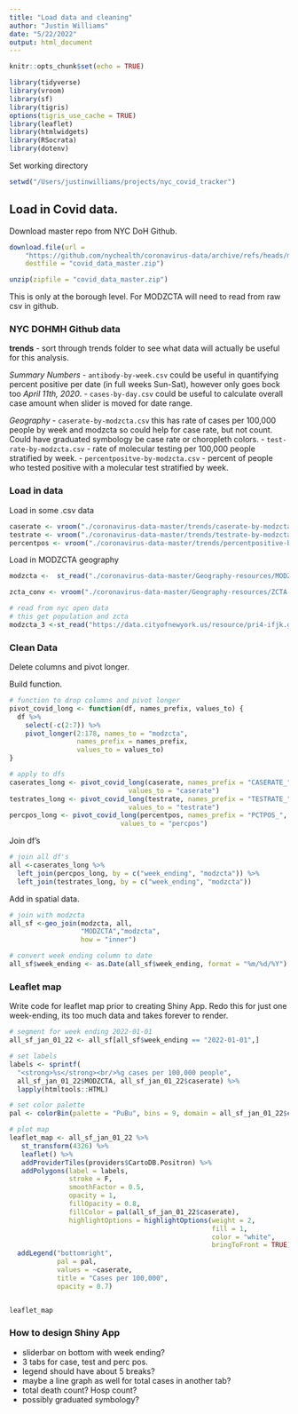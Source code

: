 ```yaml
---
title: "Load data and cleaning"
author: "Justin Williams"
date: "5/22/2022"
output: html_document
---
```


```r
knitr::opts_chunk$set(echo = TRUE)
```

```r
library(tidyverse)
library(vroom)
library(sf)
library(tigris)
options(tigris_use_cache = TRUE)
library(leaflet)
library(htmlwidgets)
library(RSocrata)
library(dotenv)
```

Set working directory

```r
setwd("/Users/justinwilliams/projects/nyc_covid_tracker")
```

## Load in Covid data.

Download master repo from NYC DoH Github.

```r
download.file(url = 
    "https://github.com/nychealth/coronavirus-data/archive/refs/heads/master.zip",
    destfile = "covid_data_master.zip")

unzip(zipfile = "covid_data_master.zip")
```

This is only at the borough level. For MODZCTA will need to read from raw csv in github.

### NYC DOHMH Github data

**trends** - sort through trends folder to see what data will actually be useful for this analysis.

*Summary Numbers*
- `antibody-by-week.csv` could be useful in quantifying percent positive per date (in full weeks Sun-Sat), however only goes bock too *April 11th, 2020*. 
- `cases-by-day.csv` could be useful to calculate overall case amount when slider is moved for date range.

*Geography*
- `caserate-by-modzcta.csv` this has rate of cases per 100,000 people by week and modzcta so could help for case rate, but not count. Could have graduated symbology be case rate or choropleth colors.
- `test-rate-by-modzcta.csv` - rate of molecular testing per 100,000 people stratified by week. 
- `percentpositve-by-modzcta.csv` - percent of people who tested positive with a molecular test stratified by week.

### Load in data

Load in some .csv data

```r
caserate <- vroom("./coronavirus-data-master/trends/caserate-by-modzcta.csv")
testrate <- vroom("./coronavirus-data-master/trends/testrate-by-modzcta.csv")
percentpos <- vroom("./coronavirus-data-master/trends/percentpositive-by-modzcta.csv")
```

Load in MODZCTA geography

```r
modzcta <-  st_read("./coronavirus-data-master/Geography-resources/MODZCTA_2010.shp")

zcta_conv <- vroom("./coronavirus-data-master/Geography-resources/ZCTA-to-MODZCTA.csv", delim = ",")

# read from nyc open data
# this get population and zcta
modzcta_3 <-st_read("https://data.cityofnewyork.us/resource/pri4-ifjk.geojson")
```

### Clean Data

Delete columns and pivot longer.

Build function.

```r
# function to drop columns and pivot longer
pivot_covid_long <- function(df, names_prefix, values_to) {
  df %>% 
    select(-c(2:7)) %>% 
    pivot_longer(2:178, names_to = "modzcta",
                 names_prefix = names_prefix,
                 values_to = values_to)
}

# apply to dfs
caserates_long <- pivot_covid_long(caserate, names_prefix = "CASERATE_", 
                              values_to = "caserate")
testrates_long <- pivot_covid_long(testrate, names_prefix = "TESTRATE_",
                              values_to = "testrate")
percpos_long <- pivot_covid_long(percentpos, names_prefix = "PCTPOS_",
                            values_to = "percpos")
```

Join df's

```r
# join all df's
all <-caserates_long %>% 
  left_join(percpos_long, by = c("week_ending", "modzcta")) %>% 
  left_join(testrates_long, by = c("week_ending", "modzcta"))
```

Add in spatial data.

```r
# join with modzcta
all_sf <-geo_join(modzcta, all, 
                  "MODZCTA","modzcta",
                  how = "inner")

# convert week ending column to date
all_sf$week_ending <- as.Date(all_sf$week_ending, format = "%m/%d/%Y")
```

### Leaflet map

Write code for leaflet map prior to creating Shiny App.
Redo this for just one week-ending, its too much data and takes forever to render.

```r
# segment for week ending 2022-01-01
all_sf_jan_01_22 <- all_sf[all_sf$week_ending == "2022-01-01",]

# set labels
labels <- sprintf(
  "<strong>%s</strong><br/>%g cases per 100,000 people",
  all_sf_jan_01_22$MODZCTA, all_sf_jan_01_22$caserate) %>% 
  lapply(htmltools::HTML)

# set color palette
pal <- colorBin(palette = "PuBu", bins = 9, domain = all_sf_jan_01_22$caserate)

# plot map
leaflet_map <- all_sf_jan_01_22 %>% 
   st_transform(4326) %>% 
   leaflet() %>% 
   addProviderTiles(providers$CartoDB.Positron) %>% 
   addPolygons(label = labels,
               stroke = F,
               smoothFactor = 0.5,
               opacity = 1,
               fillOpacity = 0.8,
               fillColor = pal(all_sf_jan_01_22$caserate),
               highlightOptions = highlightOptions(weight = 2,
                                                   fill = 1,
                                                   color = "white",
                                                   bringToFront = TRUE)) %>% 
  addLegend("bottomright",
            pal = pal,
            values = ~caserate,
            title = "Cases per 100,000",
            opacity = 0.7)


leaflet_map
```

### How to design Shiny App

  - sliderbar on bottom with week ending?
  - 3 tabs for case, test and perc pos.
  - legend should have about 5 breaks?
  - maybe a line graph as well for total cases in another tab?
  - total death count? Hosp count?
  - possibly graduated symbology?


